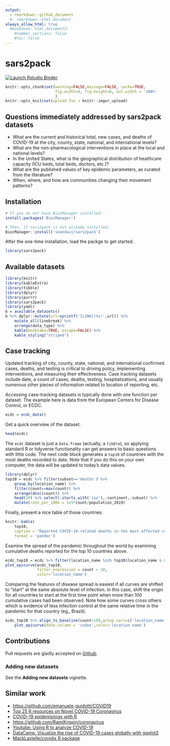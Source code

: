 ```yaml
---
output: 
  - rmarkdown::github_document
  #- rmarkdown::html_document
always_allow_html: true
  #bookdown::html_document2:
    #number_sections: false
    #toc: false
---
```



# sars2pack

<!-- badges: start -->

[![Launch Rstudio Binder](http://mybinder.org/badge_logo.svg)](https://mybinder.org/v2/gh/seandavi/sars2pack/master?urlpath=rstudio)
<!-- badges: end -->

```r
knitr::opts_chunk$set(warning=FALSE,message=FALSE, cache=TRUE,
                      fig.width=9, fig.height=6, out.width = '100%'
                      )
knitr::opts_knit$set(upload.fun = knitr::imgur_upload)
```

## Questions immediately addressed by sars2pack datasets

- What are the current and historical total, new cases, and deaths of COVID-19 at the city, county, state, national, and international levels?
- What are the non-pharmacological interventions in place at the local and national levels?
- In the United States, what is the geographical distribution of healthcare capacity (ICU beds, total beds, doctors, etc.)?
- What are the published values of key epidemic parameters, as curated from the literature?
- When, where, and how are communities changing their movement patterns? 

## Installation

```r
# If you do not have BiocManager installed:
install.packages('BiocManager')

# Then, if sars2pack is not already installed:
BiocManager::install('seandavi/sars2pack')
```

After the one-time installation, load the packge to get started.

```r
library(sars2pack)
```

## Available datasets

```r
library(knitr)
library(kableExtra)
library(tibble)
library(dplyr)
library(purrr)
library(sars2pack)
library(yaml)
b = available_datasets()
b %>% dplyr::mutate(url=sprintf('[LINK](%s)',url)) %>%
    mutate_all(linebreak) %>%
    arrange(data_type) %>%
    kable(booktabs=TRUE, escape=FALSE) %>%
    kable_styling("striped")
```

## Case tracking

Updated tracking  of city, county, state, national, and international confirmed cases, deaths,
and testing is critical to driving policy, implementing interventions, and measuring their effectiveness. Case tracking datasets include date, a count of cases, deaths, testing, hospitalizations, and usually numerous other pieces of information related to location of reporting, etc. 

Accessing case-tracking datasets is typically done with one function per dataset. The example here is data from the European Centers for Disease Control, or ECDC.

```r
ecdc = ecdc_data()
```

Get a quick overview of the dataset.

```r
head(ecdc)
```

The `ecdc` dataset is just a `data.frame` (actually, a `tibble`), so applying standard R or tidyverse functionality can get answers to basic questions with little code. The next code block generates a `top10` of countries with the most deaths recorded to date. Note that if you do this on your own computer, the data will be updated to today's data values. 

```r
library(dplyr)
top10 = ecdc %>% filter(subset=='deaths') %>% 
    group_by(location_name) %>%
    filter(count==max(count)) %>%
    arrange(desc(count)) %>%
    head(10) %>% select(-starts_with('iso'),-continent,-subset) %>%
    mutate(rate_per_100k = 1e5*count/population_2019)

```

Finally, present a nice table of those countries:

```r
knitr::kable(
    top10,
    caption = "Reported COVID-19-related deaths in ten most affected countries.",
    format = 'pandoc')
```

Examine the spread of the pandemic throughout the world by examining cumulative deaths
reported for the top 10 countries above.

```r
ecdc_top10 = ecdc %>% filter(location_name %in% top10$location_name & subset=='deaths')
plot_epicurve(ecdc_top10,
              filter_expression = count > 10, 
              color='location_name')
```

Comparing the features of disease spread is easiest if all curves are shifted to 
"start" at the same absolute level of infection. In this case, shift the origin for
all countries to start at the first time point when more than 100 cumulative cases
had been observed. Note how some curves cross others which is evidence of less infection
control at the same relative time in the pandemic for that country (eg., Brazil).

```r
ecdc_top10 %>% align_to_baseline(count>100,group_vars=c('location_name')) %>%
    plot_epicurve(date_column = 'index',color='location_name')
```




## Contributions

Pull requests are gladly accepted on [Github](https://github.com/seandavi/sars2pack).

### Adding new datasets

See the **Adding new datasets** vignette. 

## Similar work

-   <https://github.com/emanuele-guidotti/COVID19>
-   [Top 25 R resources on Novel COVID-19
    Coronavirus](https://towardsdatascience.com/top-5-r-resources-on-covid-19-coronavirus-1d4c8df6d85f)
-   [COVID-19 epidemiology with
    R](https://rviews.rstudio.com/2020/03/05/covid-19-epidemiology-with-r/)
-   <https://github.com/RamiKrispin/coronavirus>
-   [Youtube: Using R to analyze
    COVID-19](https://www.youtube.com/watch?v=D_CNmYkGRUc)
-   [DataCamp: Visualize the rise of COVID-19 cases globally with
    ggplot2](https://www.datacamp.com/projects/870)
-   [MackLavielle/covidix R
    package](https://github.com/MarcLavielle/covidix/)
